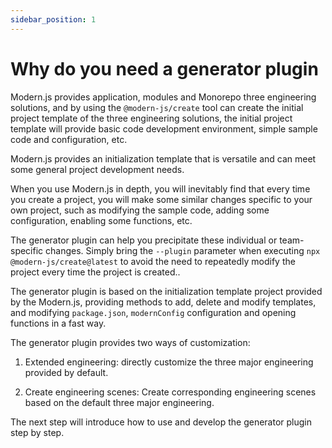```yaml
---
sidebar_position: 1
---
```


# Why do you need a generator plugin

Modern.js provides application, modules and Monorepo three engineering solutions, and by using the `@modern-js/create` tool can create the initial project template of the three engineering solutions, the initial project template will provide basic code development environment, simple sample code and configuration, etc.

Modern.js provides an initialization template that is versatile and can meet some general project development needs.

When you use Modern.js in depth, you will inevitably find that every time you create a project, you will make some similar changes specific to your own project, such as modifying the sample code, adding some configuration, enabling some functions, etc.

The generator plugin can help you precipitate these individual or team-specific changes. Simply bring the `--plugin` parameter when executing `npx @modern-js/create@latest` to avoid the need to repeatedly modify the project every time the project is created..

The generator plugin is based on the initialization template project provided by the Modern.js, providing methods to add, delete and modify templates, and modifying `package.json`, `modernConfig` configuration and opening functions in a fast way.

The generator plugin provides two ways of customization:

1. Extended engineering: directly customize the three major engineering provided by default.

2. Create engineering scenes: Create corresponding engineering scenes based on the default three major engineering.

The next step will introduce how to use and develop the generator plugin step by step.
